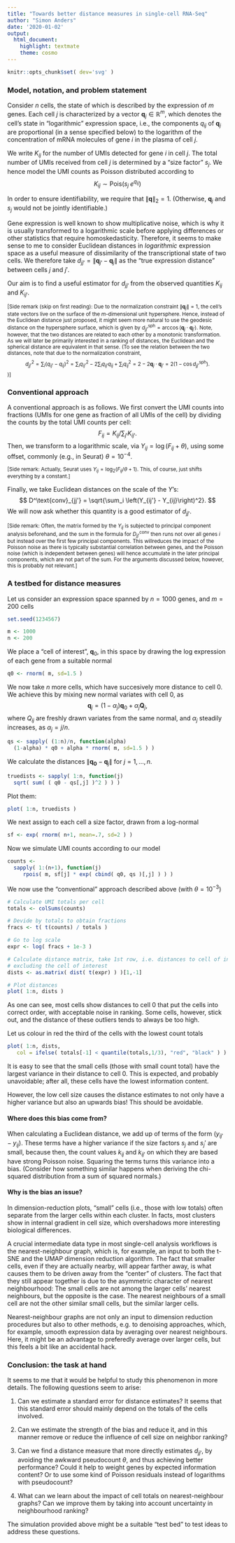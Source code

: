 ```yaml
---
title: "Towards better distance measures in single-cell RNA-Seq"
author: "Simon Anders"
date: '2020-01-02'
output:
  html_document:
    highlight: textmate
    theme: cosmo
---
```


```r
knitr::opts_chunk$set( dev='svg' )
```

### Model, notation, and problem statement

Consider $n$ cells, the state of which is described by the expression of $m$ genes. Each cell $j$ is characterized by a vector $\mathbf{q}_j\in\mathbb{R}^m$, which denotes the cell's state in "logarithmic" expression space, i.e., the components $q_{ij}$ of $\mathbf{q}_j$ are proportional (in a sense specified below) to the logarithm of the concentration of mRNA molecules of gene $i$ in the plasma of cell $j$. 

We write $K_{ij}$ for the number of UMIs detected for gene $i$ in cell $j$. The total number of UMIs received from cell $j$ is determined by a "size factor" $s_j$. We hence model the UMI counts as Poisson distributed according to
$$ K_{ij} \sim \text{Pois}\left( s_j\; e^{q_{ij}} \right) $$

In order to ensure identifiability, we require that $\|\mathbf{q}\|_2=1$. (Otherwise, $\mathbf{q}_j$ and $s_j$ would not be jointly identifiable.)

Gene expression is well known to show multiplicative noise, which is why it is usually transformed to a logarithmic scale before applying differences or other statistics that require homoskedasticity. Therefore, it seems to make sense to me to consider Euclidean distances in *logarithmic* expression space as a useful measure of dissimilarity of the transcriptional state of two cells. We therefore take $d_{jj'}=\|\mathbf{q}_{j'}-\mathbf{q}_{j}\|$ as the "true expression distance" between cells $j$ and $j'$. 

Our aim is to find a useful estimator for $d_{jj'}$ from the observed quantities $K_{ij}$ and $K_{ij'}$.

<small>
[Side remark (skip on first reading): Due to the normalization constraint $\|\mathbf{q}_j\|=1$, the cell's state vectors live on the surface of the $m$-dimensional unit hypersphere. Hence, instead of the Euclidean distance just proposed, it might seem more natural to use the geodesic distance on the hypersphere surface, which is given by $d_{jj'}^\text{sph} = \operatorname{arccos} ( \mathbf{q}_j\cdot\mathbf{q}_{j'})$. Note, however, that the two distances are related to each other by a monotonic transformation. As we will later be primarily interested in a ranking of distances, the Euclidean and the spherical distance are equivalent in that sense. (To see the relation between the two distances, note that due to the normalization constraint, $$d_{jj'}^2=\sum_i\left(q_{ij'}-q_{ij}\right)^2=\sum_i q_{ij'}^2-2\sum_i q_{ij'}q_{ij}+\sum_i q_{ij}^2=2-2\mathbf{q}_j\cdot\mathbf{q}_{j'}= 2(1-\cos d_{jj'}^\text{sph}).$$
)]</small>

### Conventional approach

A conventional approach is as follows. We first convert the UMI counts into fractions (UMIs for one gene as fraction of all UMIs of the cell) by dividing the counts by the total UMI counts per cell:
$$F_{ij} = K_{ij} \big/ \sum_{j'} K_{ij'}.$$
Then, we transform to a logarithmic scale, via $Y_{ij}=\log(F_{ij}+\theta)$, using some offset, commonly (e.g., in Seurat) $\theta=10^{-4}$. 

<small>[Side remark: Actually, Seurat uses $Y_{ij}=\log_2(F_{ij}/\theta+1)$. This, of course, just shifts everything by a constant.]</small>

Finally, we take Euclidean distances on the scale of the $Y$'s:
$$ D^\text{conv}_{jj'} = \sqrt{\sum_i \left(Y_{ij'} - Y_{ij}\right)^2}. $$
We will now ask whether this quantity is a good estimator of $d_{jj'}$.

<small>[Side remark: Often, the matrix formed by the $Y_{ij}$ is subjected to principal component analysis beforehand, and the sum in the formula for $D^\text{conv}_{jj'}$ then runs not over all genes $i$ but instead over the first few principal components. This willreduces the impact of the Poisson noise as there is typically substantial correlation between genes, and the Poisson noise (which is independent between genes) will hence accumulate in the later principal components, which are not part of the sum. For the arguments discussed below, however, this is probably not relevant.]</small>


### A testbed for distance measures

Let us consider an expression space spanned by $n=1000$ genes, and $m=200$ cells
```r
set.seed(1234567)

m <- 1000
n <- 200
```

We place a "cell of interest", $\mathbf{q}_0$, in this space by drawing the log expression of each gene from a suitable normal 
```r
q0 <- rnorm( m, sd=1.5 )
```

We now take $n$ more cells, which have succesively more distance to cell 0. We achieve this by mixing new normal variates with cell 0, as
$$ \mathbf{q}_j = (1-\alpha_j) \mathbf{q}_0 + \alpha_j \mathbf{Q}_j,$$
where $Q_{ij}$ are freshly drawn variates from the same normal, and $\alpha_j$ steadily increases, as $\alpha_j=j/n$.
```r
qs <- sapply( (1:n)/n, function(alpha)
  (1-alpha) * q0 + alpha * rnorm( m, sd=1.5 ) )
```

We calculate the distances $\|\mathbf{q_0}-\mathbf{q}_j\|$ for $j=1,\dots,n$.
```r
truedists <- sapply( 1:n, function(j) 
  sqrt( sum( ( q0 - qs[,j] )^2 ) ) )
```


Plot them:
```r
plot( 1:n, truedists )
```

We next assign to each cell a size factor, drawn from a log-normal
```r
sf <- exp( rnorm( n+1, mean=.7, sd=2 ) )
```

Now we simulate UMI counts according to our model
```r
counts <- 
  sapply( 1:(n+1), function(j) 
     rpois( m, sf[j] * exp( cbind( q0, qs )[,j] ) ) )
```

We now use the "conventional" approach described above (with $\theta=10^{-3}$)

```r
# Calculate UMI totals per cell
totals <- colSums(counts)

# Devide by totals to obtain fractions
fracs <- t( t(counts) / totals )

# Go to log scale
expr <- log( fracs + 1e-3 )

# Calculate distance matrix, take 1st row, i.e. distances to cell of interest
# excluding the cell of interest
dists <- as.matrix( dist( t(expr) ) )[1,-1]

# Plot distances
plot( 1:n, dists )
```

As one can see, most cells show distances to cell 0 that put the cells into correct order, with acceptable noise in ranking. Some cells, however, stick out, and the distance of these outliers tends to always be too high.

Let us colour in red the third of the cells with the lowest count totals

```r
plot( 1:n, dists, 
   col = ifelse( totals[-1] < quantile(totals,1/3), "red", "black" ) )
```

It is easy to see that the small cells (those with small count total) have the largest variance in their distance to cell 0. This is expected, and probably unavoidable; after all, these cells have the lowest information content. 

However, the low cell size causes the distance estimates to not only have a higher variance but also an upwards bias! This should be avoidable.

#### Where does this bias come from?

When calculating a Euclidean distance, we add up \emph{squares} of terms of the form $(y_{ij'}-y_{ij})$. These terms have a higher variance if the size factors $s_j$ and $s_j'$ are small, because then, the count values $k_{ij}$ and $k_{ij'}$ on which they are based have strong Poisson noise. Squaring the terms turns this variance into a bias. (Consider how something similar happens when deriving the chi-squared distribution from a sum of squared normals.)

#### Why is the bias an issue?

In dimension-reduction plots, "small" cells (i.e., those with low totals) often separate from the larger cells within each cluster. In facts, most clusters show in internal gradient in cell size, which overshadows more interesting biological differences.

A crucial intermediate data type in most single-cell analysis workflows is the nearest-neighbour graph, which is, for example, an input to both the t-SNE and the UMAP dimension reduction algorithm. The fact that smaller cells, even if they are actually nearby, will appear farther away, 
is what causes them to be driven away from the "center" of clusters. The fact that they still appear together is due to the asymmetric character of nearest neighbourhood: 
The small cells are not among the larger cells' nearest neighbours, but the opposite is the case. The nearest neighbours of a small cell are not the other similar small cells, but the similar larger cells.

Nearest-neighbour graphs are not only an input to dimension reduction procedures but also to other methods, e.g. to denoising approaches, which, for example, smooth expression data by averaging over nearest neighbours. Here, it might be an advantage to preferedly average over larger cells, but this feels a bit like an accidental hack.

### Conclusion: the task at hand

It seems to me that it would be helpful to study this phenomenon in more details. The following questions seem to arise:

1. Can we estimate a standard error for distance estimates? It seems that this standard error should mainly depend on the totals of the cells involved.

2. Can we estimate the strength of the bias and reduce it, and in this manner remove or reduce the influence of cell size on neighbor ranking?

3. Can we find a distance measure that more directly estimates $d_{jj'}$, by avoiding the awkward pseudocount $\theta$, and thus achieving better performance? Could it help to weight genes by expected information content? Or to use some kind of Poisson residuals instead of logarithms with pseudocount?

4. What can we learn about the impact of cell totals on nearest-neighbour graphs? Can we improve them by taking into account uncertainty in neighbourhood ranking?

The simulation provided above might be a suitable "test bed" to test ideas to address these questions.
